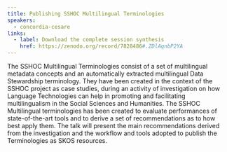 ```yaml
---
title: Publishing SSHOC Multilingual Terminologies
speakers:
  - concordia-cesare
links:
  - label: Download the complete session synthesis
    href: https://zenodo.org/record/7828486#.ZDlAqnbP2YA
---
```

The SSHOC Multilingual Terminologies consist of a set of multilingual metadata concepts and an automatically extracted multilingual Data Stewardship terminology. They have been created in the context of the SSHOC project as case studies, during an activity of investigation on how Language Technologies can help in promoting and facilitating multilingualism in the Social Sciences and Humanities. The SSHOC Multilingual terminologies has been created to evaluate performances of state-of-the-art tools and to derive a set of recommendations as to how best apply them. The talk will present the main recommendations derived from the investigation and the workflow and tools adopted to publish the Terminologies as SKOS resources.
